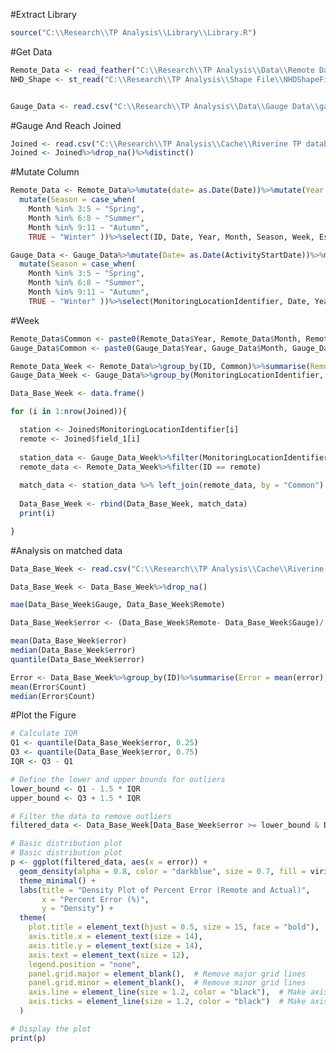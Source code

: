 #Extract Library
```{r}
source("C:\\Research\\TP Analysis\\Library\\Library.R")
```
#Get Data
```{r}
Remote_Data <- read_feather("C:\\Research\\TP Analysis\\Data\\Remote Data\\CLEAR-TP.feather") #33497
NHD_Shape <- st_read("C:\\Research\\TP Analysis\\Shape File\\NHDShapeFile\\nhdplusv2_modified_v1.0.shp")


Gauge_Data <- read.csv("C:\\Research\\TP Analysis\\Data\\Gauge Data\\gauge.data.csv")
```
#Gauge And Reach Joined
```{r}
Joined <- read.csv("C:\\Research\\TP Analysis\\Cache\\Riverine TP database\\Reach_Station_100m.csv")
Joined <- Joined%>%drop_na()%>%distinct()
```

#Mutate Column
```{r}
Remote_Data <- Remote_Data%>%mutate(date= as.Date(Date))%>%mutate(Year = year(Date), Month = month(Date), Week = week(Date))%>%
  mutate(Season = case_when(
    Month %in% 3:5 ~ "Spring",
    Month %in% 6:8 ~ "Summer",
    Month %in% 9:11 ~ "Autumn",
    TRUE ~ "Winter" ))%>%select(ID, Date, Year, Month, Season, Week, Estimated)

Gauge_Data <- Gauge_Data%>%mutate(Date= as.Date(ActivityStartDate))%>%mutate(Year = year(Date), Month = month(Date), Week = week(Date))%>%
  mutate(Season = case_when(
    Month %in% 3:5 ~ "Spring",
    Month %in% 6:8 ~ "Summer",
    Month %in% 9:11 ~ "Autumn",
    TRUE ~ "Winter" ))%>%select(MonitoringLocationIdentifier, Date, Year, Month, Season, Week, ResultMeasureValue)
```

#Week
```{r}
Remote_Data$Common <- paste0(Remote_Data$Year, Remote_Data$Month, Remote_Data$Week)
Gauge_Data$Common <- paste0(Gauge_Data$Year, Gauge_Data$Month, Gauge_Data$Week)

Remote_Data_Week <- Remote_Data%>%group_by(ID, Common)%>%summarise(Remote = median(Estimated))
Gauge_Data_Week <- Gauge_Data%>%group_by(MonitoringLocationIdentifier, Common)%>%summarise(Gauge = median(ResultMeasureValue))

Data_Base_Week <- data.frame()

for (i in 1:nrow(Joined)){

  station <- Joined$MonitoringLocationIdentifier[i]
  remote <- Joined$field_1[i]
  
  station_data <- Gauge_Data_Week%>%filter(MonitoringLocationIdentifier == station)
  remote_data <- Remote_Data_Week%>%filter(ID == remote)
  
  match_data <- station_data %>% left_join(remote_data, by = "Common")
  
  Data_Base_Week <- rbind(Data_Base_Week, match_data)
  print(i)

}
```

#Analysis on matched data
```{r}
Data_Base_Week <- read.csv("C:\\Research\\TP Analysis\\Cache\\Riverine TP database\\Database_Week_Matchup.csv")

Data_Base_Week <- Data_Base_Week%>%drop_na()

mae(Data_Base_Week$Gauge, Data_Base_Week$Remote)

Data_Base_Week$error <- (Data_Base_Week$Remote- Data_Base_Week$Gauge)/ (Data_Base_Week$Gauge)*100

mean(Data_Base_Week$error)
median(Data_Base_Week$error)
quantile(Data_Base_Week$error)

Error <- Data_Base_Week%>%group_by(ID)%>%summarise(Error = mean(error), Count = n())
mean(Error$Count)
median(Error$Count)
```

#Plot the Figure
```{r}
# Calculate IQR
Q1 <- quantile(Data_Base_Week$error, 0.25)
Q3 <- quantile(Data_Base_Week$error, 0.75)
IQR <- Q3 - Q1

# Define the lower and upper bounds for outliers
lower_bound <- Q1 - 1.5 * IQR
upper_bound <- Q3 + 1.5 * IQR

# Filter the data to remove outliers
filtered_data <- Data_Base_Week[Data_Base_Week$error >= lower_bound & Data_Base_Week$error <= upper_bound, ]

# Basic distribution plot
# Basic distribution plot
p <- ggplot(filtered_data, aes(x = error)) + 
  geom_density(alpha = 0.8, color = "darkblue", size = 0.7, fill = viridis::viridis(1, option = "magma")) +
  theme_minimal() +
  labs(title = "Density Plot of Percent Error (Remote and Actual)",
       x = "Percent Error (%)",
       y = "Density") +
  theme(
    plot.title = element_text(hjust = 0.5, size = 15, face = "bold"),
    axis.title.x = element_text(size = 14),
    axis.title.y = element_text(size = 14),
    axis.text = element_text(size = 12),
    legend.position = "none",
    panel.grid.major = element_blank(),  # Remove major grid lines
    panel.grid.minor = element_blank(),  # Remove minor grid lines
    axis.line = element_line(size = 1.2, color = "black"),  # Make axis lines bolder
    axis.ticks = element_line(size = 1.2, color = "black")  # Make axis ticks bolder
  )

# Display the plot
print(p)

```
